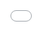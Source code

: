 ```yaml
---
title: ""
---
```


```{=html}
<style>
    html, body {
        height: 100%;
        margin: 0;
        overflow: hidden;
    }

    .responsive-iframe-container {
        position: fixed;
        top: 0;
        left: 0;
        right: 0;
        bottom: 0;
    }

    .responsive-iframe-container iframe {
        border: none;
        width: 100%;
        height: 100%;
        display: block;
    }
</style>
```

```{=html}
<div class="responsive-iframe-container">
    <iframe src="CV_ARG.pdf">
        Tu navegador no soporta iframes. Puedes <a href="CV_ARG.pdf">descargar el archivo PDF aquí</a>.
    </iframe>
</div>
```
